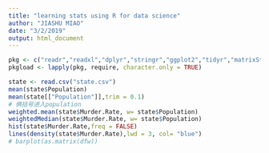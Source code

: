 ```yaml
---
title: "learning stats using R for data science"
author: "JIASHU MIAO"
date: "3/2/2019"
output: html_document
---
```

```r
pkg <- c("readr","readxl","dplyr","stringr","ggplot2","tidyr","matrixStats")
pkgload <- lapply(pkg, require, character.only = TRUE)
```
```r
state <- read.csv("state.csv")
mean(state$Population)
mean(state[["Population"]],trim = 0.1)
# 俩括号进入population
weighted.mean(state$Murder.Rate, w= state$Population)
weightedMedian(state$Murder.Rate, w= state$Population)
hist(state$Murder.Rate,freq = FALSE)
lines(density(state$Murder.Rate),lwd = 3, col= "blue")
# barplot(as.matrix(dfw))
```


